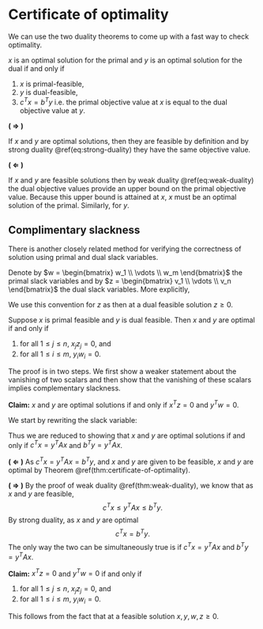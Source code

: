# Certificate of optimality 

We can use the two duality theorems to come up with a fast way to check optimality. 

::: {.theorem name="Certificate of optimality" #certificate-of-optimality}

$x$ is an optimal solution for the primal and $y$ is an optimal solution for the dual if and only if 

1. $x$ is primal-feasible, 
2. $y$ is dual-feasible,
3. $c^T x = b^T y$ i.e. the primal objective value at $x$ is equal to the dual objective value at $y$.

:::

::: {.proof}

**( $\Rightarrow$ )** 

If $x$ and $y$ are optimal solutions, then they are feasible by definition and by strong duality \@ref(eq:strong-duality) they have the same objective value. 

**( $\Leftarrow$ )**

If $x$ and $y$ are feasible solutions then by weak duality \@ref(eq:weak-duality) the dual objective values provide an upper bound on the primal objective value. Because this upper bound is attained at $x$, $x$ must be an optimal solution of the primal. Similarly, for $y$.

:::


## Complimentary slackness 

There is another closely related method for verifying the correctness of solution using primal and dual slack variables. 

Denote by $w = \begin{bmatrix} w_1 \\ \vdots \\ w_m \end{bmatrix}$ the primal slack variables and by $z = \begin{bmatrix} v_1 \\ \vdots \\ v_n \end{bmatrix}$ the dual slack variables. More explicitly, 

\begin{align}
  w &= b - A x \\ 
  z &= -c + A^T y.  
\end{align}

We use this convention for $z$ as then at a dual feasible solution $z \ge 0$.

::: {.theorem name="Complimentary slackness" #complimentary-slackness}

Suppose $x$ is primal feasible and $y$ is dual feasible. Then $x$ and $y$ are optimal if and only if 

1. for all $1 \le j \le n$, $x_j z_j = 0$, and 
2. for all $1 \le i \le m$, $y_i w_i = 0$.

:::

::: {.proof}

The proof is in two steps. We first show a weaker statement about the vanishing of two scalars and then show that the vanishing of these scalars implies complementary slackness.

**Claim:** $x$ and $y$ are optimal solutions if and only if $x^T z = 0$ and $y^T w = 0$.

We start by rewriting the slack variable: 

\begin{align}
    && x^T z = 0 && \mbox{ and } && y^T w = 0 \\ 
  \Leftrightarrow 
  && x^T (-c + A^T y) = 0 && \mbox{ and } && y^T (b - A x) = 0 \\ 
  \Leftrightarrow 
  && x^T c = x^T A^T y && \mbox{ and } && y^T b = y^T A x \\ 
  \Leftrightarrow 
  && c^T x = y^T A x && \mbox{ and } && b^T y = y^T A x \\ 
\end{align}

Thus we are reduced to showing that $x$ and $y$ are optimal solutions if and only if $c^T x = y^T A x$ and $b^T y = y^T A x$.

**( $\Leftarrow$ )** 
As $c^T x = y^T A x = b^T y$, and $x$ and $y$ are given to be feasible, $x$ and $y$ are optimal by Theorem \@ref(thm:certificate-of-optimality). 

**( $\Rightarrow$ )** 
By the proof of weak duality \@ref(thm:weak-duality), we know that as $x$ and $y$ are feasible, 
$$c^T x \le y^T A x \le b^T y.$$ 
By strong duality, as $x$ and $y$ are optimal 
$$c^T x = b^T y.$$
The only way the two can be simultaneously true is if $c^T x = y^T A x$ and $b^T y = y^T A x$.

**Claim:**  $x^T z = 0$ and $y^T w = 0$ if and only if 

1. for all $1 \le j \le n$, $x_j z_j = 0$, and 
2. for all $1 \le i \le m$, $y_i w_i = 0$.

This follows from the fact that at a feasible solution $x, y, w, z \ge 0$.
:::